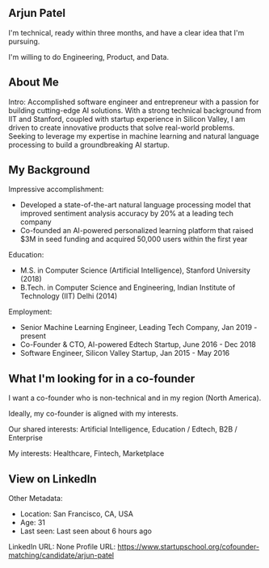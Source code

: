 ## Arjun Patel

I'm technical, ready within three months, and have a clear idea that I'm pursuing.

I'm willing to do Engineering, Product, and Data.

## About Me

Intro: Accomplished software engineer and entrepreneur with a passion for building cutting-edge AI solutions. With a strong technical background from IIT and Stanford, coupled with startup experience in Silicon Valley, I am driven to create innovative products that solve real-world problems. Seeking to leverage my expertise in machine learning and natural language processing to build a groundbreaking AI startup.

## My Background

Impressive accomplishment:
- Developed a state-of-the-art natural language processing model that improved sentiment analysis accuracy by 20% at a leading tech company
- Co-founded an AI-powered personalized learning platform that raised $3M in seed funding and acquired 50,000 users within the first year

Education:
- M.S. in Computer Science (Artificial Intelligence), Stanford University (2018)
- B.Tech. in Computer Science and Engineering, Indian Institute of Technology (IIT) Delhi (2014)

Employment:
- Senior Machine Learning Engineer, Leading Tech Company, Jan 2019 - present
- Co-Founder & CTO, AI-powered Edtech Startup, June 2016 - Dec 2018
- Software Engineer, Silicon Valley Startup, Jan 2015 - May 2016

## What I'm looking for in a co-founder

I want a co-founder who is non-technical and in my region (North America).

Ideally, my co-founder is aligned with my interests.

Our shared interests: Artificial Intelligence, Education / Edtech, B2B / Enterprise

My interests: Healthcare, Fintech, Marketplace

## View on LinkedIn

Other Metadata:
- Location: San Francisco, CA, USA
- Age: 31
- Last seen: Last seen about 6 hours ago

LinkedIn URL: None
Profile URL: https://www.startupschool.org/cofounder-matching/candidate/arjun-patel

